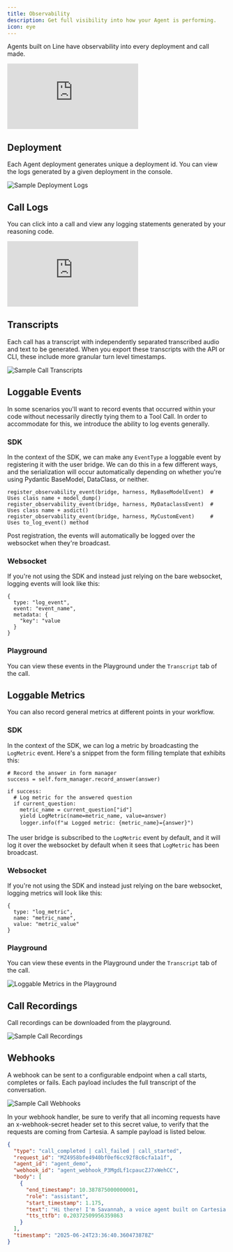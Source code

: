 ---
title: Observability
description: Get full visibility into how your Agent is performing.
icon: eye
---
Agents built on Line have observability into every deployment and call made.

<Frame  caption="Call Observability Demo">
  <iframe
    src="https://www.youtube.com/embed/LNQXi4C4JUk?si=BtuCc2fwCjHdInzi"
    frameBorder="0"
    webkitallowfullscreen
    mozallowfullscreen
    allowFullScreen
    style={{ width: "100%", height: "400px" }}
  ></iframe>
</Frame>

## Deployment

Each Agent deployment generates unique a deployment id. You can view the logs generated by a given deployment in the console.

<Frame>
  <img
    src="/assets/images/agents/deployment_logs.png"
    alt="Sample Deployment Logs"
  />
</Frame>

## Call Logs

You can click into a call and view any logging statements generated by your reasoning code.

<Frame  caption="Call Logs">
  <iframe
    src="https://www.youtube.com/embed/H713r_K0yaU?si=WXIhZdLKZYKk7-Ns"
    frameBorder="0"
    webkitallowfullscreen
    mozallowfullscreen
    allowFullScreen
    style={{ width: "100%", height: "400px" }}
  ></iframe>
</Frame>

## Transcripts

Each call has a transcript with independently separated transcribed audio and text to be generated. When you export these
transcripts with the API or CLI, these include more granular turn level timestamps.

<Frame>
  <img
    src="/assets/images/agents/call-transcripts.png"
    alt="Sample Call Transcripts"
  />
</Frame>

## Loggable Events

In some scenarios you'll want to record events that occurred within your code without necessarily directly tying them to a Tool Call.
In order to accommodate for this, we introduce the ability to log events generally.

### SDK

In the context of the SDK, we can make any `EventType` a loggable event by registering it with the user bridge.
We can do this in a few different ways, and the serialization will occur automatically depending on whether you're
using Pydantic BaseModel, DataClass, or neither.

```
register_observability_event(bridge, harness, MyBaseModelEvent)  # Uses class name + model_dump()
register_observability_event(bridge, harness, MyDataclassEvent)  # Uses class name + asdict()
register_observability_event(bridge, harness, MyCustomEvent)     # Uses to_log_event() method
```

Post registration, the events will automatically be logged over the websocket when they're broadcast.

### Websocket

If you're not using the SDK and instead just relying on the bare websocket, logging events will look like this:

```
{
  type: "log_event",
  event: "event_name",
  metadata: {
    "key": "value
  }
}
```

### Playground

You can view these events in the Playground under the `Transcript` tab of the call.

## Loggable Metrics

You can also record general metrics at different points in your workflow.

### SDK

In the context of the SDK, we can log a metric by broadcasting the `LogMetric` event.
Here's a snippet from the form filling template that exhibits this:

```
# Record the answer in form manager
success = self.form_manager.record_answer(answer)

if success:
  # Log metric for the answered question
  if current_question:
    metric_name = current_question["id"]
    yield LogMetric(name=metric_name, value=answer)
    logger.info(f"📊 Logged metric: {metric_name}={answer}")
```

The user bridge is subscribed to the `LogMetric` event by default, and it will
log it over the websocket by default when it sees that `LogMetric` has been broadcast.

### Websocket

If you're not using the SDK and instead just relying on the bare websocket, logging metrics will look like this:

```
{
  type: "log_metric",
  name: "metric_name",
  value: "metric_value"
}
```

### Playground

You can view these events in the Playground under the `Transcript` tab of the call.

<Frame>
  <img
    src="/assets/images/agents/playground-loggable-metrics.png"
    alt="Loggable Metrics in the Playground"
  />
</Frame>

## Call Recordings

Call recordings can be downloaded from the playground.

<Frame>
  <img
    src="/assets/images/agents/call-recordings.png"
    alt="Sample Call Recordings"
  />
</Frame>

## Webhooks

A webhook can be sent to a configurable endpoint when a call starts, completes or fails. Each payload includes the full
transcript of the conversation.

<Frame>
  <img src="/assets/images/agents/webhooks.png" alt="Sample Call Webhooks" />
</Frame>

In your webhook handler, be sure to verify that all incoming requests have an x-webhook-secret header set to this secret
value, to verify that the requests are coming from Cartesia. A sample payload is listed below.

```json lines
{
  "type": "call_completed | call_failed | call_started",
  "request_id": "MZ4958bfe4940bf0ef6cc92f8c6cfa1a1f",
  "agent_id": "agent_demo",
  "webhook_id": "agent_webhook_P3MgdLf1cpaucZJ7xWehCC",
  "body": [
    {
      "end_timestamp": 10.387875000000001,
      "role": "assistant",
      "start_timestamp": 1.175,
      "text": "Hi there! I'm Savannah, a voice agent built on Cartesia's new Voice Agents platform. Who do I have the pleasure of speaking with today?",
      "tts_ttfb": 0.20372509956359863
    }
  ],
  "timestamp": "2025-06-24T23:36:40.360473878Z"
}
```
